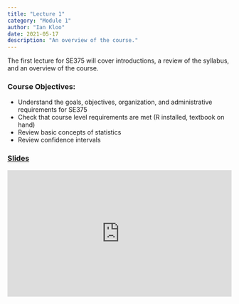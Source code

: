 ```yaml
---
title: "Lecture 1"
category: "Module 1"
author: "Ian Kloo"
date: 2021-05-17
description: "An overview of the course."
---
```


The first lecture for SE375 will cover introductions, a review of the syllabus, and an overview of the course.  

### Course Objectives:

- Understand the goals, objectives, organization, and administrative requirements for SE375
- Check that course level requirements are met (R installed, textbook on hand)
- Review basic concepts of statistics
- Review confidence intervals

### [Slides](/presentations/lecture_1.html)

<div style="padding:56.25% 0 0 0;position:relative;"><iframe src="https://player.vimeo.com/video/448353267?badge=0&amp;autopause=0&amp;player_id=0&amp;app_id=58479" frameborder="0" allow="autoplay; fullscreen; picture-in-picture" allowfullscreen style="position:absolute;top:0;left:0;width:100%;height:100%;" title="Welcome to SE375"></iframe></div><script src="https://player.vimeo.com/api/player.js"></script>
